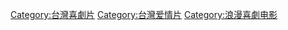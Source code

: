 [[Category:台灣喜劇片|Category:台灣喜劇片]]
[[Category:台灣爱情片|Category:台灣爱情片]]
[[Category:浪漫喜劇电影|Category:浪漫喜劇电影]]